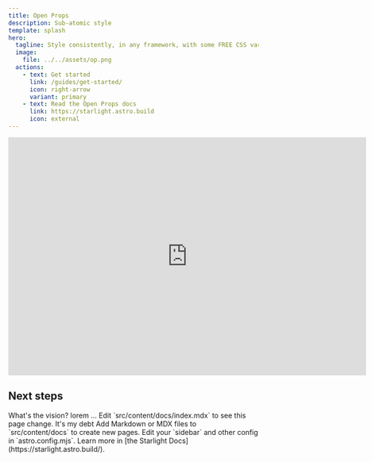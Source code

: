 ```yaml
---
title: Open Props
description: Sub-atomic style
template: splash
hero:
  tagline: Style consistently, in any framework, with some FREE CSS variables.
  image:
    file: ../../assets/op.png
  actions:
    - text: Get started
      link: /guides/get-started/
      icon: right-arrow
      variant: primary
    - text: Read the Open Props docs
      link: https://starlight.astro.build
      icon: external
---
```



<iframe
	width="720"
	height="480"
	style="aspect-ratio:16/9"
	src="https://www.youtube.com/embed/9VXR_qRgROE?si=Gv-Hk3bLLLQGDX3m"
	title="YouTube video player"
	frameborder="0"
	allow="accelerometer; autoplay; clipboard-write; encrypted-media; gyroscope; picture-in-picture; web-share"
	allowfullscreen
></iframe>

## Next steps

<CardGrid stagger>
	<Card title="Principles" icon="pencil">
		What's the vision?
	</Card>
	<Card title="Good Practices" icon="pencil">
		lorem ...
	</Card>
	<Card title="Why?" icon="pencil">
		Edit `src/content/docs/index.mdx` to see this page change.
	</Card>
	<Card title="Less tech debt" icon="pencil">
		It's my debt
	</Card>
	<Card title="Continuity" icon="add-document">
		Add Markdown or MDX files to `src/content/docs` to create new pages.
	</Card>
	<Card title="Configure your site" icon="setting">
		Edit your `sidebar` and other config in `astro.config.mjs`.
	</Card>
	<Card title="Read the docs" icon="open-book">
		Learn more in [the Starlight Docs](https://starlight.astro.build/).
	</Card>
</CardGrid>
